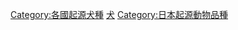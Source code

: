 {{Commonscat|Dog breeds originating in Japan}}
{{catmore|日本犬}}

[[Category:各國起源犬種|Category:各國起源犬種]]
[[Category:日本哺乳動物|犬]]
[[Category:日本起源動物品種|Category:日本起源動物品種]]